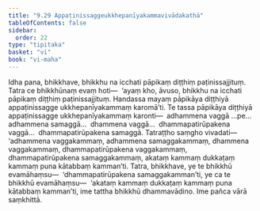 ```yaml
---
title: "9.29 Appaṭinissaggeukkhepanīyakammavivādakathā"
tableOfContents: false
sidebar:
  order: 22
type: "tipitaka"
basket: "vi"
book: "vi-maha"
---
```



<DynamicBreadcrumb />

<Division number="439" book="vi-maha" bookNo="3" page="470">

<Paragraph number="1885" book="vi-maha">
Idha pana, bhikkhave, bhikkhu na icchati pāpikaṃ diṭṭhiṃ paṭinissajjituṃ. Tatra ce bhikkhūnaṃ evaṃ hoti—  ‘ayaṃ kho, āvuso, bhikkhu na icchati pāpikaṃ diṭṭhiṃ paṭinissajjituṃ. Handassa mayaṃ pāpikāya diṭṭhiyā appaṭinissagge ukkhepanīyakammaṃ karomā’ti. Te tassa pāpikāya diṭṭhiyā appaṭinissagge ukkhepanīyakammaṃ karonti—  adhammena vaggā …pe…  adhammena samaggā…  dhammena vaggā…  dhammapatirūpakena vaggā…  dhammapatirūpakena samaggā. Tatraṭṭho saṃgho vivadati—  ‘adhammena vaggakammaṃ, adhammena samaggakammaṃ, dhammena vaggakammaṃ, dhammapatirūpakena vaggakammaṃ, dhammapatirūpakena samaggakammaṃ, akataṃ kammaṃ dukkaṭaṃ kammaṃ puna kātabbaṃ kamman’ti. Tatra, bhikkhave, ye te bhikkhū evamāhaṃsu—  ‘dhammapatirūpakena samaggakamman’ti, ye ca te bhikkhū evamāhaṃsu—  ‘akataṃ kammaṃ dukkaṭaṃ kammaṃ puna kātabbaṃ kamman’ti, ime tattha bhikkhū dhammavādino. Ime pañca vārā saṃkhittā.
</Paragraph>
</Division>